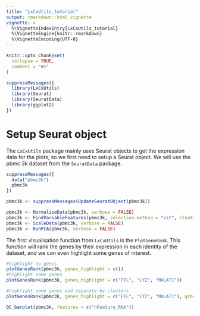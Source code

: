 ```yaml
---
title: "LxCxUtils_tutorial"
output: rmarkdown::html_vignette
vignette: >
  %\VignetteIndexEntry{LxCxUtils_tutorial}
  %\VignetteEngine{knitr::rmarkdown}
  %\VignetteEncoding{UTF-8}
---
```


```r
knitr::opts_chunk$set(
  collapse = TRUE,
  comment = "#>"
)
```

```r
suppressMessages({
  library(LxCxUtils)
  library(Seurat)
  library(SeuratData)
  library(ggplot2)
})
```

# Setup Seurat object

The `LxCxUtils` package mainly uses Seurat objects to get the expression data for the plots, so we first need to setup a Seurat object. We will use the pbmc 3k dataset from the `SeuratData` package.
```r
suppressMessages({
  data("pbmc3k")
  pbmc3k
})
```

```r
pbmc3k <- suppressMessages(UpdateSeuratObject(pbmc3k))
```

```r
pbmc3k <- NormalizeData(pbmc3k, verbose = FALSE)
pbmc3k <- FindVariableFeatures(pbmc3k, selection.method = "vst", nfeatures = 2000, verbose = FALSE)
pbmc3k <- ScaleData(pbmc3k, verbose = FALSE)
pbmc3k <- RunPCA(pbmc3k, verbose = FALSE)
```


The first visualisation function from `LxCxUtils` is the `PlotGeneRank`. This function will rank the genes by their expression in each identity of the dataset, and we can even highlight some genes of interest.

```r
#highlight no genes
plotGenesRank(pbmc3k, genes_highlight = c())
#highlight some genes
plotGenesRank(pbmc3k, genes_highlight = c("FTL", "LYZ", "MALAT1"))
```
```r
#highlight some genes and separate by clusters
plotGenesRank(pbmc3k, genes_highlight = c("FTL", "LYZ", "MALAT1"), group.by = "seurat_annotations")
```

```r
QC_barplot(pbmc3k, features = c("nFeature_RNA"))
```





